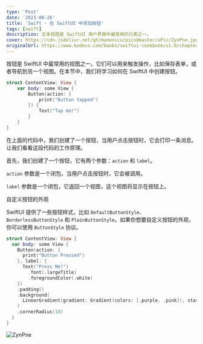 ```yaml
---
type: 'Post'
date: '2023-08-26'
title: 'Swift - 在 SwiftUI 中添加按钮'
tags: [swift]
description: 文本视图是 SwiftUI 用户界面中最常用的元素之一。
cover: https://cdn.jsdelivr.net/gh/manonicu/pics@master/uPic/ZynPne.jpg
originalUrl: https://www.kodeco.com/books/swiftui-cookbook/v1.0/chapters/6-add-a-button-in-swiftui
---
```


按钮是 SwiftUI 中最常用的视图之一。它们可以用来触发操作，比如保存表单，或者导航到另一个视图。在本节中，我们将学习如何在 SwiftUI 中创建按钮。

```swift
struct ContentView: View {
    var body: some View {
        Button(action: {
            print("Button tapped")
        }) {
            Text("Tap me!")
        }
    }
}
```

在上面的代码中，我们创建了一个按钮，当用户点击按钮时，它会打印一条消息。让我们看看这段代码的工作原理。

首先，我们创建了一个按钮，它有两个参数：`action` 和 `label`。

`action` 参数是一个闭包，当用户点击按钮时，它会被调用。

`label` 参数是一个闭包，它返回一个视图，这个视图将显示在按钮上。

自定义按钮的外观

SwiftUI 提供了一些按钮样式，比如 `DefaultButtonStyle`、`BorderlessButtonStyle` 和 `PlainButtonStyle`。如果你想要自定义按钮的外观，你可以使用 `ButtonStyle` 协议。

```swift
struct ContentView: View {
  var body: some View {
    Button(action: {
      print("Button Pressed")
    }, label: {
      Text("Press Me!")
        .font(.largeTitle)
        .foregroundColor(.white)
    })
    .padding()
    .background(
      LinearGradient(gradient: Gradient(colors: [.purple, .pink]), startPoint: .topLeading, endPoint: .bottomTrailing)
    )
    .cornerRadius(10)
  }
}
```

![ZynPne](https://cdn.jsdelivr.net/gh/manonicu/pics@master/uPic/ZynPne.jpg)
